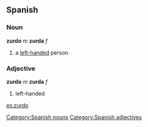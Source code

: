 == Spanish ==
=== Noun ===
'''zurdo''' ''m'' '''zurda''' ''f''
# a [[left-handed]] person

=== Adjective ===
'''zurdo''' ''m'' '''zurda''' ''f''
# left-handed

[[Category:Spanish nouns]]
[[Category:Spanish adjectives]]

[[es:zurdo]]